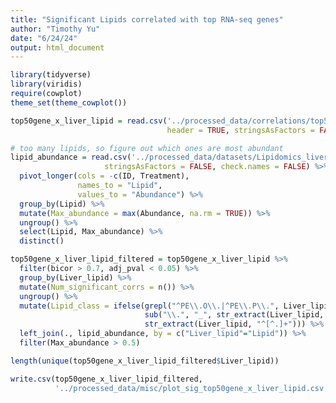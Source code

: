```yaml
---
title: "Significant Lipids correlated with top RNA-seq genes"
author: "Timothy Yu"
date: "6/24/24"
output: html_document
---
```

```r
library(tidyverse)
library(viridis)
require(cowplot)
theme_set(theme_cowplot())
```

```r
top50gene_x_liver_lipid = read.csv('../processed_data/correlations/top50gene_x_liver_lipid.csv', 
                                   header = TRUE, stringsAsFactors = FALSE, check.names = FALSE)
```

```r
# too many lipids, so figure out which ones are most abundant
lipid_abundance = read.csv('../processed_data/datasets/Lipidomics_liver.csv', header = TRUE,
                     stringsAsFactors = FALSE, check.names = FALSE) %>%
  pivot_longer(cols = -c(ID, Treatment),
               names_to = "Lipid",
               values_to = "Abundance") %>%
  group_by(Lipid) %>%
  mutate(Max_abundance = max(Abundance, na.rm = TRUE)) %>%
  ungroup() %>%
  select(Lipid, Max_abundance) %>%
  distinct()
```

```r
top50gene_x_liver_lipid_filtered = top50gene_x_liver_lipid %>% 
  filter(bicor > 0.7, adj_pval < 0.05) %>%
  group_by(Liver_lipid) %>%
  mutate(Num_significant_corrs = n()) %>%
  ungroup() %>% 
  mutate(Lipid_class = ifelse(grepl("^PE\\.O\\.|^PE\\.P\\.", Liver_lipid),
                              sub("\\.", "_", str_extract(Liver_lipid, "^PE\\..")),
                              str_extract(Liver_lipid, "^[^.]+"))) %>% drop_na() %>%
  left_join(., lipid_abundance, by = c("Liver_lipid"="Lipid")) %>%
  filter(Max_abundance > 0.5)

length(unique(top50gene_x_liver_lipid_filtered$Liver_lipid))

write.csv(top50gene_x_liver_lipid_filtered,
          '../processed_data/misc/plot_sig_top50gene_x_liver_lipid.csv', row.names = FALSE, quote = FALSE)
```
